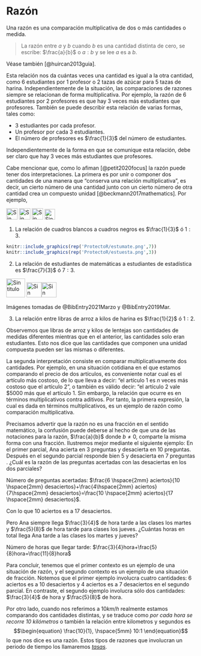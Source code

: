 # Razón

Una razón es una comparación multiplicativa de dos o más cantidades o medida.

>La razón entre $a$ y $b$ cuando $b$ es una cantidad distinta de cero, se escribe: 
$\frac{a}{b}$ o $a:b$ y se lee $a$ es a $b$.

Véase también [@huircan2013guia].

Esta relación nos da cuántas veces una cantidad es igual a la otra cantidad, como 6 estudiantes por 1 profesor o 2 tazas de azúcar para 5 tazas de harina. Independientemente de la situación, las comparaciones de razones siempre se relacionan de forma multiplicativa. Por ejemplo, la razón de 6 estudiantes por 2 profesores es que hay 3 veces más estudiantes que profesores.  También se  puede describir esta relación de varias formas, tales como:

* 3 estudiantes por cada profesor.
* Un profesor por cada 3 estudiantes. 
* El número de profesores es $\frac{1}{3}$ del número de estudiantes. 

Independientemente de la forma en que se comunique esta relación, debe ser claro que hay 3 veces más estudiantes que profesores.

Cabe mencionar que, como lo afiman [@petit2020focus] la razón puede tener dos interpretaciones. La primera es por
unir o componer dos cantidades de una manera que "conserva una relación multiplicativa", es decir, un cierto número de una cantidad junto con un cierto número de otra cantidad crea un compuesto unidad [@beckmann2017mathematics]. Por ejemplo,

![Sin titulo](https://static.vecteezy.com/system/resources/previews/001/209/957/non_2x/square-png.png){width=30px} ![Sin titulo](https://static.vecteezy.com/system/resources/previews/001/209/957/non_2x/square-png.png){width=30px} ![Sin titulo](https://static.vecteezy.com/system/resources/previews/001/209/957/non_2x/square-png.png){width=30px} ![Sin titulo](https://www.nicepng.com/png/detail/926-9260681_cuadro-cuadrados-borde-monochrome.png){width=28px} 

1. La relación de cuadros blancos a cuadros negros es $\frac{1}{3}$ ó $1:3$.


```r
knitr::include_graphics(rep('ProtectoR/estumate.png',7))
knitr::include_graphics(rep('ProtectoR/estuesta.png',3))
```

2. La relación de estudiantes de matemáticas a estudiantes de estadística es   $\frac{7}{3}$ ó $7:3$.


![Sin titulo](ProtectoR/arroz.png){width=50px} ![Sin titulo](ProtectoR/harina.png){width=40px}![Sin titulo](ProtectoR/harina.png){width=40px}

Imágenes tomadas de @BibEntry2021Marzo y @BibEntry2019Mar.

3. La relación entre libras de arroz a kilos de harina es $\frac{1}{2}$ ó $1:2$.


Observemos que libras de arroz y kilos de lentejas son cantidades de medidas diferentes mientras que en el anterior, las cantidades solo eran estudiantes. Esto nos dice que las cantidades que componen una unidad compuesta pueden ser las mismas o diferentes.

La segunda interpretación consiste en  comparar multiplicativamente dos cantidades. Por ejemplo, en una situación cotidiana en el que estamos comparando el precio de dos artículos, es conveniente notar cual es el artículo más costoso, de lo que lleva a decir: “el artículo 1 es $n$ veces más costoso que el artículo 2”, o también es válido decir: “el artículo 2 vale $\$5000$ más que el artículo 1. Sin embargo, la relación que ocurre es en términos multiplicativos contra aditivos. Por tanto, la primera expresión, la cual es dada en términos multiplicativos, es un ejemplo de razón como comparación multiplicativa. 

Precisamos advertir que la razón no es una fracción en el sentido matemático, la confusión puede deberse al hecho de que una de las notaciones para la razón, $\frac{a}{b}$ donde $b\neq 0$, comparte la misma forma con una fracción. Ilustremos mejor mediante el siguiente ejemplo: 
En el primer parcial, Ana acierta en $3$ preguntas y desacierta en $10$ preguntas. Después en el segundo parcial responde bien $5$ y desacierta en $7$ preguntas . ¿Cuál es la razón de las preguntas acertadas con las desaciertas en los dos parciales? 

Número de preguntas acertadas: 
$\frac{6 \hspace{2mm} aciertos}{10 \hspace{2mm} desaciertos}+\frac{4\hspace{2mm} aciertos}{7\hspace{2mm} desaciertos}=\frac{10 \hspace{2mm} aciertos}{17 \hspace{2mm} desaciertos}$.

Con lo que $10$ aciertos es a $17$ desaciertos.

Pero  Ana siempre llega $\frac{3}{4}$ de hora tarde a las clases los martes  y $\frac{5}{8}$ de hora tarde para clases los jueves. ¿Cuántas horas en total llega Ana tarde a las clases los martes y jueves?

Número de horas  que llegar tarde:
$\frac{3}{4}hora+\frac{5}{8}hora=\frac{11}{8}hora$

Para concluir, tenemos que el primer contexto es un ejemplo de una situación de razón, y el segundo contexto es un ejemplo de una situación de fracción. Notemos que el primer ejemplo involucra cuatro cantidades: $6$ aciertos es a $10$ desaciertos y $4$ aciertos es a $7$ desaciertos en el segundo parcial. En contraste, el segundo ejemplo involucra sólo dos cantidades: $\frac{3}{4}$ de hora y $\frac{5}{8}$ de hora.

Por otro lado, cuando nos referimos a $10 km/h$ realmente estamos comparando dos cantidades distintas, y se traduce como *por cada hora se recorre 10 kilómetros* o también la relación entre kilometros y segundos es 
$$\begin{equation}
\frac{10}{1}, \hspace{5mm} 10:1
\end{equation}$$
lo que nos dice es una razón. Estos tipos de razones que involucran un periodo de tiempo los llamaremos [*tasas*](#tasas).

